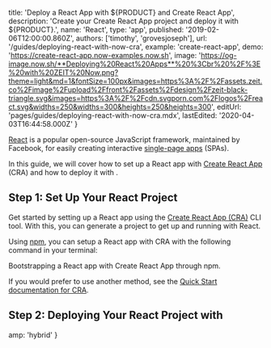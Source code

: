 

  title: 'Deploy a React App with ${PRODUCT} and Create React App',
  description:
    'Create your Create React App project and deploy it with ${PRODUCT}.',
  name: 'React',
  type: 'app',
  published: '2019-02-06T12:00:00.860Z',
  authors: ['timothy', 'grovesjoseph'],
  url: '/guides/deploying-react-with-now-cra',
  example: 'create-react-app',
  demo: 'https://create-react-app.now-examples.now.sh',
  image:
    'https://og-image.now.sh/**Deploying%20React%20Apps**%20%3Cbr%20%2F%3E%20with%20ZEIT%20Now.png?theme=light&md=1&fontSize=100px&images=https%3A%2F%2Fassets.zeit.co%2Fimage%2Fupload%2Ffront%2Fassets%2Fdesign%2Fzeit-black-triangle.svg&images=https%3A%2F%2Fcdn.svgporn.com%2Flogos%2Freact.svg&widths=250&widths=300&heights=250&heights=300',
  editUrl: 'pages/guides/deploying-react-with-now-cra.mdx',
  lastEdited: '2020-04-03T16:44:58.000Z'
}

[React](https://reactjs.org/) is a popular open-source JavaScript framework, maintained by Facebook, for easily creating interactive [single-page apps](https://en.wikipedia.org/wiki/Single-page_application) (SPAs).

In this guide, we will cover how to set up a React app with [Create React App](https://facebook.github.io/create-react-app/docs/getting-started) (CRA) and how to deploy it with [<ProductName/>](/docs/v2).

## Step 1: Set Up Your React Project

Get started by setting up a React app using the [Create React App (CRA)](https://facebook.github.io/create-react-app/) CLI tool. With this, you can generate a project to get up and running with React.

Using [npm](https://www.npmjs.com), you can setup a React app with CRA with the following command in your terminal:

<Snippet dark text="npm init react-app my-react-app && cd my-react-app" />
<Caption>Bootstrapping a React app with Create React App through npm.</Caption>

If you would prefer to use another method, see the [Quick Start documentation for CRA](https://facebook.github.io/create-react-app/docs/getting-started#quick-start).

## Step 2: Deploying Your React Project with <ProductName/>

<DeploySection meta={meta} />


  amp: 'hybrid'
}
